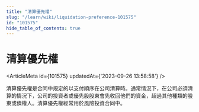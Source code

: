 ```yaml
---
title: "清算優先權"
slug: "/learn/wiki/liquidation-preference-101575"
id: "101575"
hide_table_of_contents: true
---
```



# 清算優先權

<ArticleMeta id={101575} updatedAt={'2023-09-26 13:58:58'} />
<div className='border-solid border-b border-t-0 my-4 border-[var(--ifm-color-gray-300)]' />

清算優先權是合同中規定的以支付順序在公司清算時。通常情況下，在公司必須清算的情況下，公司的投資者或優先股股東會先收回他們的資金，超過其他種類的股東或債權人。清算優先權經常用於風險投資合同中。

